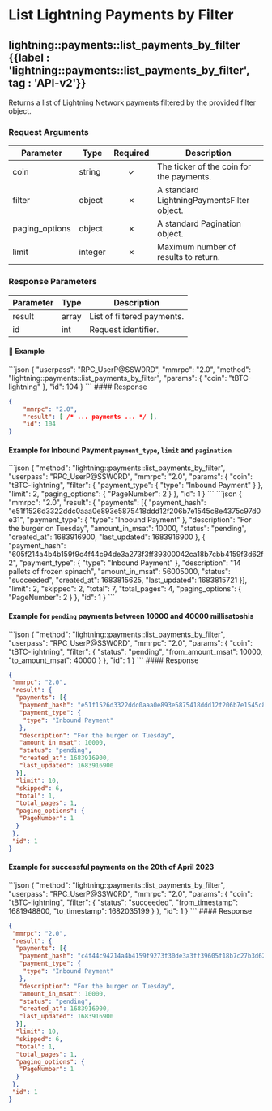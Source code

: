 
# List Lightning Payments by Filter

## lightning::payments::list\_payments\_by\_filter {{label : 'lightning::payments::list_payments_by_filter', tag : 'API-v2'}}

Returns a list of Lightning Network payments filtered by the provided filter object.

### Request Arguments

| Parameter       | Type    | Required | Description                                |
| --------------- | ------- | :------: | ------------------------------------------ |
| coin            | string  |     ✓    | The ticker of the coin for the payments.   |
| filter          | object  |     ✗    | A standard LightningPaymentsFilter object. |
| paging\_options | object  |     ✗    | A standard Pagination object.              |
| limit           | integer |     ✗    | Maximum number of results to return.       |

### Response Parameters

| Parameter | Type  | Description                |
| --------- | ----- | -------------------------- |
| result    | array | List of filtered payments. |
| id        | int   | Request identifier.        |

#### 📌 Example

<CodeGroup title="lightning::payments::list_payments_by_filter" tag="POST" label="lightning::payments::list_payments_by_filter" mm2MethodDecorate="true">
  ```json
  {
    "userpass": "RPC_UserP@SSW0RD",
    "mmrpc": "2.0",
    "method": "lightning::payments::list_payments_by_filter",
    "params": {
      "coin": "tBTC-lightning"
    },
    "id": 104
  }
  ```
</CodeGroup>

<CollapsibleSection expandedText="Hide Response" collapsedText="Show Response">
  #### Response

  ```json
  {
      "mmrpc": "2.0",
      "result": [ /* ... payments ... */ ],
      "id": 104
  }
  ```
</CollapsibleSection>

#### Example for Inbound Payment `payment_type`, `limit` and `pagination`

<CodeGroup title="List Payments by Filter" tag="POST" label="lightning::payments::list_payments_by_filter" mm2MethodDecorate="true">
  ```json
  {
    "method": "lightning::payments::list_payments_by_filter",
    "userpass": "RPC_UserP@SSW0RD",
    "mmrpc": "2.0",
    "params": {
      "coin": "tBTC-lightning",
      "filter": {
        "payment_type": {
          "type": "Inbound Payment"
        }
      },
      "limit": 2,
      "paging_options": {
        "PageNumber": 2
      }
    },
    "id": 1
  }
  ```
</CodeGroup>

<CollapsibleSection expandedText="Hide Response" collapsedText="Show Response">
  ```json
  {
   "mmrpc": "2.0",
   "result": {
    "payments": [{
     "payment_hash": "e51f1526d3322ddc0aaa0e893e5875418ddd12f206b7e1545c8e4375c97d0e31",
     "payment_type": {
      "type": "Inbound Payment"
     },
     "description": "For the burger on Tuesday",
     "amount_in_msat": 10000,
     "status": "pending",
     "created_at": 1683916900,
     "last_updated": 1683916900
    }, {
     "payment_hash": "605f214a4b4b159f9c4f44c94de3a273f3ff39300042ca18b7cbb4159f3d62f2",
     "payment_type": {
      "type": "Inbound Payment"
     },
     "description": "14 pallets of frozen spinach",
     "amount_in_msat": 56005000,
     "status": "succeeded",
     "created_at": 1683815625,
     "last_updated": 1683815721
    }],
    "limit": 2,
    "skipped": 2,
    "total": 7,
    "total_pages": 4,
    "paging_options": {
     "PageNumber": 2
    }
   },
   "id": 1
  }
  ```
</CollapsibleSection>

#### Example for `pending` payments between 10000 and 40000 millisatoshis

<CodeGroup title="List Payments by Filter" tag="POST" label="lightning::payments::list_payments_by_filter" mm2MethodDecorate="true">
  ```json
  {
    "method": "lightning::payments::list_payments_by_filter",
    "userpass": "RPC_UserP@SSW0RD",
    "mmrpc": "2.0",
    "params": {
      "coin": "tBTC-lightning",
      "filter": {
        "status": "pending",
        "from_amount_msat": 10000,
        "to_amount_msat": 40000
      }
    },
    "id": 1
  }
  ```
</CodeGroup>

<CollapsibleSection expandedText="Hide Response" collapsedText="Show Response">
  #### Response

  ```json
  {
   "mmrpc": "2.0",
   "result": {
    "payments": [{
     "payment_hash": "e51f1526d3322ddc0aaa0e893e5875418ddd12f206b7e1545c8e4375c97d0e31",
     "payment_type": {
      "type": "Inbound Payment"
     },
     "description": "For the burger on Tuesday",
     "amount_in_msat": 10000,
     "status": "pending",
     "created_at": 1683916900,
     "last_updated": 1683916900
    }],
    "limit": 10,
    "skipped": 6,
    "total": 1,
    "total_pages": 1,
    "paging_options": {
     "PageNumber": 1
    }
   },
   "id": 1
  }
  ```
</CollapsibleSection>

#### Example for successful payments on the 20th of April 2023

<CodeGroup title="List Payments by Filter" tag="POST" label="lightning::payments::list_payments_by_filter" mm2MethodDecorate="true">
  ```json
  {
    "method": "lightning::payments::list_payments_by_filter",
    "userpass": "RPC_UserP@SSW0RD",
    "mmrpc": "2.0",
    "params": {
      "coin": "tBTC-lightning",
      "filter": {
        "status": "succeeded",
        "from_timestamp": 1681948800,
        "to_timestamp": 1682035199
      }
    },
    "id": 1
  }
  ```
</CodeGroup>

<CollapsibleSection expandedText="Hide Response" collapsedText="Show Response">
  #### Response

  ```json
  {
   "mmrpc": "2.0",
   "result": {
    "payments": [{
     "payment_hash": "c4f44c94214a4b4159f9273f30de3a3ff39605f18b7c27b3d62f0a9ebc",
     "payment_type": {
      "type": "Inbound Payment"
     },
     "description": "For the burger on Tuesday",
     "amount_in_msat": 10000,
     "status": "pending",
     "created_at": 1683916900,
     "last_updated": 1683916900
    }],
    "limit": 10,
    "skipped": 6,
    "total": 1,
    "total_pages": 1,
    "paging_options": {
     "PageNumber": 1
    }
   },
   "id": 1
  }
  ```
</CollapsibleSection>

